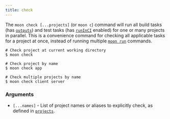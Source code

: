 ```yaml
---
title: check
---
```


The `moon check [...projects]` (or `moon c`) command will run all build tasks (has
[`outputs`](../config/project#outputs)) and test tasks (has [`runInCI`](../config/project#runinci)
enabled) for one or many projects in parallel. This is a convenience command for checking all
applicable tasks for a project at once, instead of running multiple [`moon run`](./run) commands.

```shell
# Check project at current working directory
$ moon check

# Check project by name
$ moon check app

# Check multiple projects by name
$ moon check client server
```

### Arguments

- `[...names]` - List of project names or aliases to explicitly check, as defined in
  [`projects`](../config/workspace#projects).
